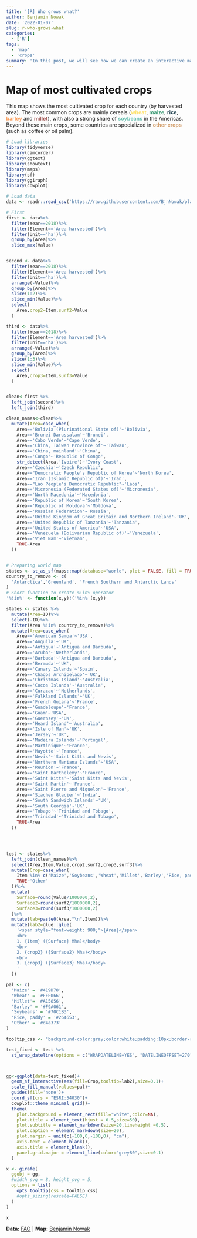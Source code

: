 ```yaml
---
title: '[R] Who grows what?'
author: Benjamin Nowak
date: '2022-01-07'
slug: r-who-grows-what
categories:
  - ['R']
tags:
  - 'map'
  - 'crops'
summary: 'In this post, we will see how we can create an interactive map of most cultivated crops.'
---
```


# Map of most cultivated crops

This map shows the most cultivated crop for each country (by harvested area). The most common crops are mainly cereals (<span style='color:#FFE066;'>**wheat**</span>, <span style='color:#419D78'>**maize**</span>, <span style='color:#264653'>**rice**</span>, <span style='color:#F9A061;'>**barley**</span> and <span style='color:#A15856;'>**millet**</span>), with also a strong share of <span style='color:#70C1B3;'>**soybeans**</span> in the Americas. Beyond these main crops, some countries are specialized in <span style='color:#d4a373;'>**other crops**</span> (such as coffee or oil palm).

```r
# Load libraries
library(tidyverse)
library(camcorder)
library(ggtext)
library(showtext)
library(maps)
library(sf)
library(ggiraph)
library(cowplot)

# Load data
data <- readr::read_csv('https://raw.githubusercontent.com/BjnNowak/playground/main/data/all_crops_area.csv')

# First
first <- data%>%
  filter(Year==2018)%>%
  filter(Element=='Area harvested')%>%
  filter(Unit=='ha')%>%
  group_by(Area)%>%
  slice_max(Value)


second <- data%>%
  filter(Year==2018)%>%
  filter(Element=='Area harvested')%>%
  filter(Unit=='ha')%>%
  arrange(-Value)%>%
  group_by(Area)%>%
  slice(1:2)%>%
  slice_min(Value)%>%
  select(
    Area,crop2=Item,surf2=Value
  )

third <- data%>%
  filter(Year==2018)%>%
  filter(Element=='Area harvested')%>%
  filter(Unit=='ha')%>%
  arrange(-Value)%>%
  group_by(Area)%>%
  slice(1:3)%>%
  slice_min(Value)%>%
  select(
    Area,crop3=Item,surf3=Value
  )


clean<-first %>%
  left_join(second)%>%
  left_join(third)

clean_names<-clean%>%
  mutate(Area=case_when(
    Area=='Bolivia (Plurinational State of)'~'Bolivia',
    Area=='Brunei Darussalam'~'Brunei',
    Area=='Cabo Verde'~'Cape Verde',
    Area=='China, Taiwan Province of'~'Taiwan',
    Area=='China, mainland'~'China',
    Area=='Congo'~'Republic of Congo',
    str_detect(Area,'Ivoire')~'Ivory Coast',
    Area=='Czechia'~'Czech Republic',
    Area=="Democratic People's Republic of Korea"~'North Korea',
    Area=='Iran (Islamic Republic of)'~'Iran',
    Area=="Lao People's Democratic Republic"~'Laos',
    Area=='Micronesia (Federated States of)'~'Micronesia',
    Area=='North Macedonia'~'Macedonia',
    Area=='Republic of Korea'~'South Korea',
    Area=='Republic of Moldova'~'Moldova',
    Area=='Russian Federation'~'Russia',
    Area=='United Kingdom of Great Britain and Northern Ireland'~'UK',
    Area=='United Republic of Tanzania'~'Tanzania',
    Area=='United States of America'~'USA',
    Area=='Venezuela (Bolivarian Republic of)'~'Venezuela',
    Area=='Viet Nam'~'Vietnam',
    TRUE~Area
  ))


# Preparing world map
states <- st_as_sf(maps::map(database="world", plot = FALSE, fill = TRUE))
country_to_remove <- c(
  'Antarctica','Greenland', 'French Southern and Antarctic Lands'
)
# Short function to create %!in% operator 
'%!in%' <- function(x,y)!('%in%'(x,y))

states <- states %>%
  mutate(Area=ID)%>%
  select(-ID)%>%
  filter(Area %!in% country_to_remove)%>%
  mutate(Area=case_when(
    Area=='American Samoa'~'USA',
    Area=='Anguila'~'UK',
    Area=='Antigua'~'Antigua and Barbuda',
    Area=='Aruba'~'Netherlands',
    Area=='Barbuda'~'Antigua and Barbuda',
    Area=='Bermuda'~'UK',
    Area=='Canary Islands'~'Spain',
    Area=='Chagos Archipelago'~'UK',
    Area=='Christmas Island'~'Australia',
    Area=='Cocos Islands'~'Australia',
    Area=='Curacao'~'Netherlands',
    Area=='Falkland Islands'~'UK',
    Area=='French Guiana'~'France',
    Area=='Guadeloupe'~'France',
    Area=='Guam'~'USA',
    Area=='Guernsey'~'UK',
    Area=='Heard Island'~'Australia',
    Area=='Isle of Man'~'UK',
    Area=='Jersey'~'UK',
    Area=='Madeira Islands'~'Portugal',
    Area=='Martinique'~'France',
    Area=='Mayotte'~'France',
    Area=='Nevis'~'Saint Kitts and Nevis',
    Area=='Northern Mariana Islands'~'USA',
    Area=='Reunion'~'France',
    Area=='Saint Barthelemy'~'France',
    Area=='Saint Kitts'~'Saint Kitts and Nevis',
    Area=='Saint Martin'~'France',
    Area=='Saint Pierre and Miquelon'~'France',
    Area=='Siachen Glacier'~'India',
    Area=='South Sandwich Islands'~'UK',
    Area=='South Georgia'~'UK',
    Area=='Tobago'~'Trinidad and Tobago',
    Area=='Trinidad'~'Trinidad and Tobago',
    TRUE~Area
  ))




test <- states%>%
  left_join(clean_names)%>%
  select(Area,Item,Value,crop2,surf2,crop3,surf3)%>%
  mutate(Crop=case_when(
    Item %in% c('Maize','Soybeans','Wheat','Millet','Barley','Rice, paddy')~Item,
    TRUE~'Other'
  ))%>%
  mutate(
    Surface=round(Value/1000000,2),
    Surface2=round(surf2/1000000,2),
    Surface3=round(surf3/1000000,2)
  )%>%
  mutate(lab=paste0(Area,"\n",Item))%>%
  mutate(lab2=glue::glue(
    '<span style="font-weight: 900;">{Area}</span>
    <br>
    1. {Item} ({Surface} Mha)</body>
    <br>
    2. {crop2} ({Surface2} Mha)</body>
    <br>
    3. {crop3} ({Surface3} Mha)</body>
    '
  ))

pal <- c(
  'Maize' = '#419D78',
  'Wheat' = '#FFE066',
  'Millet'= '#A15856',
  'Barley' = '#F9A061',
  'Soybeans' = '#70C1B3',
  'Rice, paddy' = '#264653',
  'Other' = '#d4a373'
)

tooltip_css <- "background-color:gray;color:white;padding:10px;border-radius:5px;text-align:center;font-family: 'Roboto'"

test_fixed <- test %>%
  st_wrap_dateline(options = c("WRAPDATELINE=YES", "DATELINEOFFSET=270"))



gg<-ggplot(data=test_fixed)+
  geom_sf_interactive(aes(fill=Crop,tooltip=lab2),size=0.1)+
  scale_fill_manual(values=pal)+
  guides(fill='none')+
  coord_sf(crs = "ESRI:54030")+
  cowplot::theme_minimal_grid()+
  theme(
    plot.background = element_rect(fill="white",color=NA),
    plot.title = element_text(hjust = 0.5,size=50),
    plot.subtitle = element_markdown(size=20,lineheight =0.5),
    plot.caption = element_markdown(size=20),
    plot.margin = unit(c(-100,0,-100,0), "cm"),
    axis.text = element_blank(),
    axis.title = element_blank(),
    panel.grid.major = element_line(color="grey80",size=0.1)
  )

x <- girafe(
  ggobj = gg, 
  #width_svg = 8, height_svg = 5,
  options = list(
    opts_tooltip(css = tooltip_css)
    #opts_sizing(rescale=FALSE) 
  )
)

x


```


**Data:** [FAO](https://www.fao.org/faostat/en/#home) | **Map:** [Benjamin Nowak](https://bjnnowak.netlify.app/about/)

